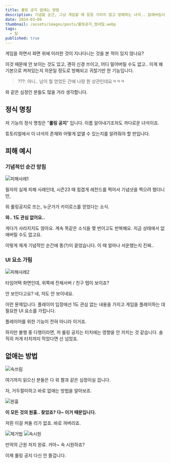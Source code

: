 ```yaml
---
title: 롤링 공지 없애는 방법
description: 기념할 순간, 그냥 게임할 때 등등 가리지 않고 방해하는 녀석.. 없애버립시다.
date: 2024-03-09
thumbnail: /assets/images/posts/롤링공지_썸네일.webp
tags:
  - 팁
published: true
---
```


게임을 하면서 화면 위에 이러한 것이 지나다니는 것을 본 적이 있지 않나요?

이것 때문에 안 보이는 것도 있고, 괜히 신경 쓰이고, 어디 밀어버릴 수도 없고.. 이게 왜 기본으로 켜져있는지 의문일 정도로 방해되고 귀찮기만 한 기능입니다.

> ???: 아니.. 남이 뭘 얻었든 간에 나랑 뭔 상관인데요ㅋㅋㅋ

와 같은 심정인 분들도 많을 거라 생각합니다.

## 정식 명칭

저 기능의 정식 명칭은 "**롤링 공지**" 입니다. 이름 알아내기조차도 까다로운 녀석이죠.

튜토리얼에서 이 녀석의 존재와 어떻게 없앨 수 있는지를 알려줘야 할 판입니다.

## 피해 예시

### 기념적인 순간 망침

<Image src='/assets/images/posts/피해사례1.webp' alt="피해사례1" />

필자의 실제 피해 사례인데, 시즌23 때 힘겹게 레전드를 찍어서 기념샷을 찍으려 했더니만,

위 롤링공지로 뜨는, 누군가가 카이로스를 얻었다는 소식.

**와.. 1도 관심 없어요..**

게다가 사라지지도 않아요. 계속 똑같은 소식을 몇 번이고도 반복해요. 지금 상태에서 없애버릴 수도 없고요.

이렇게 제게 기념적인 순간에 똥(?)이 묻었습니다. 이 때 얼마나 서운했는지 진짜..

### UI 요소 가림

<Image src='/assets/images/posts/피해사례2.webp' alt="피해사례2" />

타임어택 화면인데, 위쪽에 전체서버 / 친구 탭이 보이죠?

안 보인다고요? 네, 저도 안 보이네요.

이런 문제입니다. 플레이어 입장에선 1도 관심 없는 내용을 가지고 게임을 플레이하는 데 필요한 UI 요소를 가립니다.

플레이어를 위한 기능이 전혀 아니라 이거죠.

하지만 불행 중 다행이라면, 저 롤링 공지는 터치에는 영향을 안 끼치는 것 같습니다. 솔직히 저게 터치까지 막았다면 선 넘었죠.

## 없애는 방법

<Image src='/assets/images/posts/속쓰림.webp' alt="속쓰림" />

여기까지 읽으신 분들은 다 위 짤과 같은 심정이실 겁니다.

자, 거두절미하고 바로 없애는 방법을 알아보죠.

<Image src='/assets/images/posts/원흉.webp' alt="원흉" />

**이 모든 것의 원흉.. 찾았죠? 다~ 이거 때문입니다.**

저흰 이걸 켜둘 리가 없죠. 바로 꺼버리죠.

<Image src='/assets/images/posts/제거법.webp' alt="제거법" />

<Image src='/assets/images/posts/속시원.webp' alt="속시원" />

만악의 근원 처치 완료. 캬아~ 속 시원하죠?

이제 롤링 공지 다신 안 뜰겁니다.

